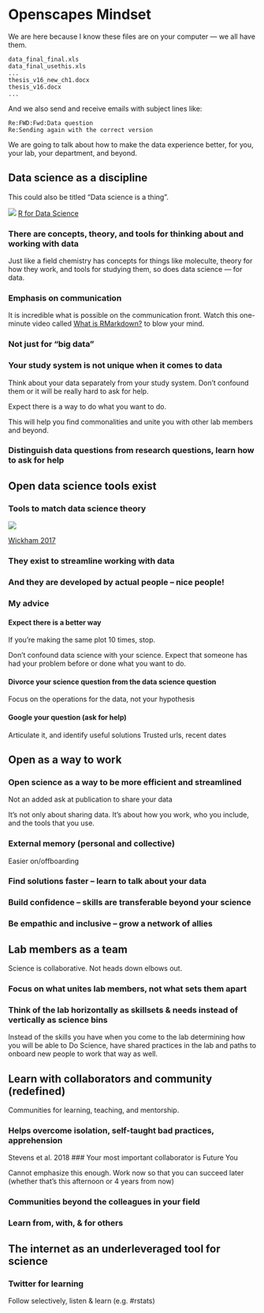 # Openscapes Mindset {#mindset}

We are here because I know these files are on your computer — we all have them.

```
data_final_final.xls
data_final_usethis.xls
...
thesis_v16_new_ch1.docx
thesis_v16.docx
...
```

And we also send and receive emails with subject lines like: 

```
Re:FWD:Fwd:Data question
Re:Sending again with the correct version
```

We are going to talk about how to make the data experience better, for you, your lab, your department, and beyond. 


## Data science as a discipline
This could also be titled "Data science is a thing". 

![](img/r4ds_data-science.png)
[R for Data Science]()

### There are concepts, theory, and tools for thinking about and working with data
Just like a field chemistry has concepts for things like moleculte, theory for how they work, and tools for studying them, so does data science — for data.

### Emphasis on communication
It is incredible what is possible on the communication front. Watch this one-minute video called [What is RMarkdown?](https://vimeo.com/178485416) to blow your mind. 


### Not just for “big data”
### Your study system is not unique when it comes to data

Think about your data separately from your study system. Don't confound them or it will be really hard to ask for help.  

Expect there is a way to do what you want to do.  


<!---
> When I was doing my PhD, I confounded my science questions with my data questions. I was studying squid, asking questions that no one had ever asked before. But I also treated my date-formatting issue as something that no one had ever asked before. I couldn't step back to think "someone has had to reformat dates before". I was thinking "these are squid data, no one has 

--->

This will help you find commonalities and unite you with other lab members and beyond.

### Distinguish data questions from research questions, learn how to ask for help

## Open data science tools exist

### Tools to match data science theory

![](img/tidyverse_wickham_pres.jpg)

[Wickham 2017]()

### They exist to streamline working with data
### And they are developed by actual people – nice people!

### My advice

#### Expect there is a better way
If you’re making the same plot 10 times, stop.

Don't confound data science with your science. Expect that someone has had your problem before or done what you want to do. 


#### Divorce your science question from the data science question
Focus on the operations for the data, not your hypothesis

#### Google your question (ask for help)
Articulate it, and identify useful solutions
Trusted urls, recent dates



## Open as a way to work

### Open science as a way to be more efficient and streamlined
Not an added ask at publication to share your data 

It's not only about sharing data. It's about how you work, who you include, and the tools that you use.

### External memory (personal and collective)
Easier on/offboarding

### Find solutions faster – learn to talk about your data
### Build confidence – skills are transferable beyond your science
### Be empathic and inclusive – grow a network of allies

## Lab members as a team

Science is collaborative. Not heads down elbows out.

### Focus on what unites lab members, not what sets them apart
### Think of the lab horizontally as skillsets & needs instead of vertically as science bins

Instead of the skills you have when you come to the lab determining how you will be able to Do Science, have shared practices in the lab and paths to onboard new people to work that way as well. 

## Learn with collaborators and community (redefined)

Communities for learning, teaching, and mentorship.

### Helps overcome isolation, self-taught bad practices, apprehension 
Stevens et al. 2018
### Your most important collaborator is Future You

Cannot emphasize this enough. Work now so that you can succeed later (whether that's this afternoon or 4 years from now)

### Communities beyond the colleagues in your field
### Learn from, with, & for others



## The internet as an underleveraged tool for science

### Twitter for learning 
Follow selectively, listen & learn (e.g. #rstats)

<!---
## Slides

Slides for this chapter are available [here]()
--->

<!---
Science is collaborative. In the big picture, you're contributing to how we understand and interact with the natural world. In a narrower sense, 

Collaborating efficiently has historically been really hard to do. It's only been the last 20 years or so that we've moved beyond mailing things with the postal service. Being able to email and get feedback on files through track changes was a huge step forward, but it comes with a lot of bookkeeping and reproduciblity issues (did I do my analyses with `thesis_final_final.xls` or `thesis_final_usethisone.xls`?). But now, open tools make it much easier to collaborate. 

Working with collaborators in mind is critical for reproducibility. And, your most important collaborator is Future You. This training will introduce best practices using open tools, so that collaboration will become second nature to you!

- record of your analyses. 
- rerun them!
- modify them, maybe change a threshold, try a different coefficient, etc, maybe today
- modify them, make a new figure, in 6 months! 

--->

<!---
- how to THINK about data 
    - how to think about data separately from your research questions
    - how and why to tidy data and analyze tidy data, rather than making your analyses accommodate messy data
    - how there is a lot of decision-making involved with data analysis, and a lot of creativity
- how to increase efficiency in your science
    - and increase reproducibility
    - and facilitate collaboration with others — especially Future You!
- how open science is a great benefit
    - find solutions faster
    - broaden the impact of your work
- how to learn with intention and community
    - think ahead instead of only to get a single job done now
    - the #rstats online community is fantastic. The tools we're using are developed by real people. Real, nice people. They are building powerful and empowering tools and are welcoming to all skill-levels
--->




<!---

http://r-bio.github.io/intro-git-rstudio/


--->

